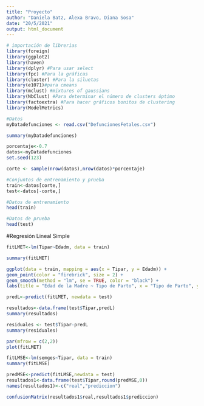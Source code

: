 ---
title: "Proyecto"
author: "Daniela Batz, Alexa Bravo, Diana Sosa"
date: "20/5/2021"
output: html_document
---

```{r}
# importación de librerias
library(foreign)
library(ggplot2)
library(haven)
library(dplyr) #Para usar select
library(fpc) #Para la gráficas 
library(cluster) #Para la siluetas
library(e1071)#para cmeans
library(mclust) #mixtures of gaussians
library(NbClust) #Para determinar el número de clusters óptimo
library(factoextra) #Para hacer gráficos bonitos de clustering
library(ModelMetrics)

#Datos
myDatadefunciones <- read.csv("DefuncionesFetales.csv")
```

```{r}
summary(myDatadefunciones)
```
```{r}
porcentaje<-0.7
datos<-myDatadefunciones
set.seed(123)

corte <- sample(nrow(datos),nrow(datos)*porcentaje)

#Conjuntos de entrenamiento y prueba
train<-datos[corte,]
test<-datos[-corte,]
```

```{r}
#Datos de entrenamiento
head(train)
```

```{r}
#Datos de prueba
head(test)
```
#Regresión Lineal Simple 
```{r}
fitLMET<-lm(Tipar~Edadm, data = train)
```

```{r}
summary(fitLMET)
```
```{r}
ggplot(data = train, mapping = aes(x = Tipar, y = Edadm)) +
geom_point(color = "firebrick", size = 2) +
geom_smooth(method = "lm", se = TRUE, color = "black") +
labs(title = "Edad de la Madre ~ Tipo de Parto", x = "Tipo de Parto", y = "Edad de la madre")
```

```{r}
predL<-predict(fitLMET, newdata = test)
```

```{r}
resultados<-data.frame(test$Tipar,predL)
summary(resultados)
```

```{r}
residuales <- test$Tipar-predL
summary(residuales)
```

```{r}
par(mfrow = c(2,2))
plot(fitLMET)
```
```{r}
fitLMSE<-lm(semges~Tipar, data = train)
summary(fitLMSE)
```

```{r}
predMSE<-predict(fitLMSE,newdata = test)
resultados1<-data.frame(test$Tipar,round(predMSE,0))
names(resultados1)<-c("real","prediccion")
```

```{r}
confusionMatrix(resultados1$real,resultados1$prediccion)
```